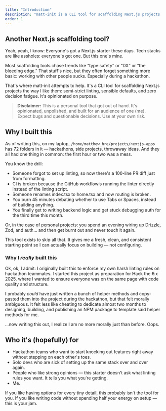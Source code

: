 ```yaml
---
title: "Introduction"
description: "matt-init is a CLI tool for scaffolding Next.js projects the way Matt likes 'em."
order: 1
---
```


## Another Next.js scaffolding tool?

Yeah, yeah, I know: Everyone's got a Next.js starter these days. Tech stacks are like assholes: everyone's got one. But this one's mine.

Most scaffolding tools chase trends like “type safety” or “DX” or “the bleeding edge.” That stuff's nice, but they often forget something more basic: working with other people sucks. Especially during a hackathon.

That's where matt-init attempts to help. It's a CLI tool for scaffolding Next.js projects the way I like them: semi-strict linting, sensible defaults, and zero decision fatigue. It's opinionated on purpose.

> **Disclaimer:** This is a personal tool that got out of hand. It's opinionated, unpolished, and built for an audience of one (me). Expect bugs and questionable decisions. Use at your own risk.

## Why I built this

As of writing this, on my laptop, `/home/matthew_hre/projects/nextjs-apps` has 72 folders in it — hackathons, side projects, throwaway ideas. And they all had one thing in common: the first hour or two was a mess.

You know the drill:
- Someone forgot to set up linting, so now there's a 100-line PR diff just from formatting.
- CI is broken because the GitHub workflowis running the linter directly instead of the linting script.
- Someone renames index.tsx to home.tsx and now routing is broken.
- You burn 45 minutes debating whether to use Tabs or Spaces, instead of building anything.
- You finally get to writing backend logic and get stuck debugging auth for the third time this month.

Or, in the case of personal projects: you spend an evening wiring up Drizzle, Zod, and auth... and then get burnt out and never touch it again.

This tool exists to skip all that. It gives me a fresh, clean, and consistent starting point so I can actually focus on building — not configuring.

### Why I *really* built this

Ok, ok, I admit: I originally built this to enforce my own harsh linting rules on hackathon teammates. I started this project as preparation for Hack the 6ix 2025, where I wanted to ensure everyone was on the same page with code quality and structure.

I probably *could* have just written a bunch of helper methods and copy-pasted them into the project during the hackathon, but that felt morally ambiguous. It felt less like cheating to dedicate almost two months to designing, building, and publishing an NPM package to template said helper methods for me.

...now writing this out, I realize I am no more morally just than before. Oops.

## Who it's (hopefully) for
- Hackathon teams who want to start knocking out features right away without stepping on each other's toes.
- Solo devs who are sick of setting up the same stack over and over again.
- People who like strong opinions — this starter doesn't ask what linting rules you want. It tells you what you're getting.
- Me.

If you like having options for every tiny detail, this probably isn't the tool for you. If you like writing code without spending half your energy on setup — this is your jam.